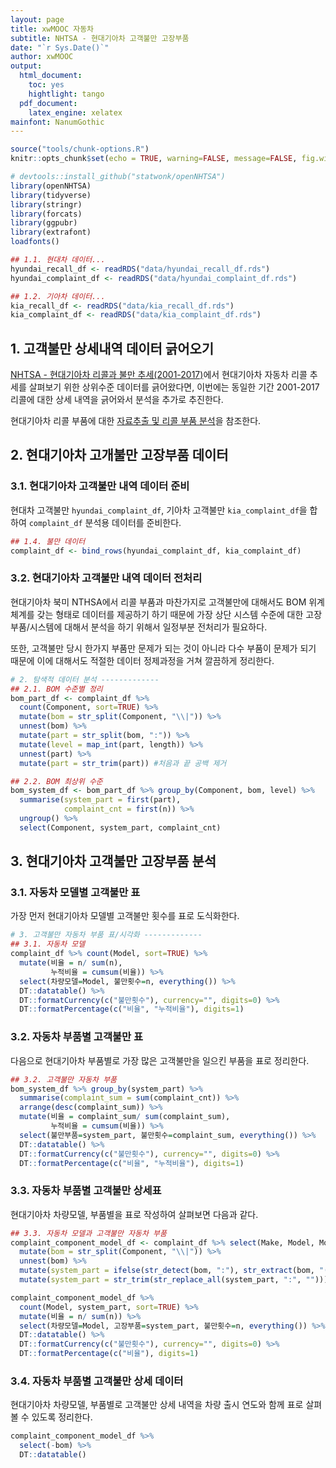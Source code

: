 ```yaml
---
layout: page
title: xwMOOC 자동차
subtitle: NHTSA - 현대기아차 고객불만 고장부품
date: "`r Sys.Date()`"
author: xwMOOC
output:
  html_document: 
    toc: yes
    hightlight: tango 
  pdf_document:
    latex_engine: xelatex
mainfont: NanumGothic
---
```


``` r
source("tools/chunk-options.R")
knitr::opts_chunk$set(echo = TRUE, warning=FALSE, message=FALSE, fig.width=12)

# devtools::install_github("statwonk/openNHTSA")
library(openNHTSA)
library(tidyverse)
library(stringr)
library(forcats)
library(ggpubr)
library(extrafont)
loadfonts()

## 1.1. 현대차 데이터...
hyundai_recall_df <- readRDS("data/hyundai_recall_df.rds")
hyundai_complaint_df <- readRDS("data/hyundai_complaint_df.rds")

## 1.2. 기아차 데이터...
kia_recall_df <- readRDS("data/kia_recall_df.rds")
kia_complaint_df <- readRDS("data/kia_complaint_df.rds")
```


## 1. 고객불만 상세내역 데이터 긁어오기 {#nthsa-complaint-crawl-again}

[NHTSA - 현대기아차 리콜과 불만 추세(2001-2017)](https://statkclee.github.io/automotive/auto-recall-complaint.html)에서 
현대기아차 자동차 리콜 추세를 살펴보기 위한 상위수준 데이터를 긁어왔다면, 이번에는 동일한 기간 2001-2017 리콜에 대한 상세 내역을 긁어와서 분석을 추가로 추진한다.

현대기아차 리콜 부품에 대한 [자료추출 및 리콜 부품 분석](https://statkclee.github.io/automotive/auto-recall-component.html)을 참조한다.


## 2. 현대기아차 고개불만 고장부품 데이터  {#nhtsa-api-complaint-part}

### 3.1. 현대기아차 고객불만 내역 데이터 준비 {#nhtsa-api-complaint-part-setup}

현대차 고객불만 `hyundai_complaint_df`, 기아차 고객불만 `kia_complaint_df`을 합하여 `complaint_df` 분석용 데이터를 준비한다.

``` r
## 1.4. 불만 데이터
complaint_df <- bind_rows(hyundai_complaint_df, kia_complaint_df)
```

### 3.2. 현대기아차 고객불만 내역 데이터 전처리 {#nhtsa-api-complaint-part-preprocess}

현대기아차 북미 NTHSA에서 리콜 부품과 마찬가지로 고객불만에 대해서도 BOM 위계체계를 갖는 형태로 데이터를 제공하기 하기 때문에 
가장 상단 시스템 수준에 대한 고장부품/시스템에 대해서 분석을 하기 위해서 일정부분 전처리가 필요하다.

또한, 고객불만 당시 한가지 부품만 문제가 되는 것이 아니라 다수 부품이 문제가 되기 때문에 이에 대해서도 적절한 
데이터 정제과정을 거쳐 깔끔하게 정리한다.

``` r
# 2. 탐색적 데이터 분석 -------------
## 2.1. BOM 수준별 정리
bom_part_df <- complaint_df %>% 
  count(Component, sort=TRUE) %>% 
  mutate(bom = str_split(Component, "\\|")) %>% 
  unnest(bom) %>% 
  mutate(part = str_split(bom, ":")) %>% 
  mutate(level = map_int(part, length)) %>% 
  unnest(part) %>% 
  mutate(part = str_trim(part)) #처음과 끝 공백 제거

## 2.2. BOM 최상위 수준
bom_system_df <- bom_part_df %>% group_by(Component, bom, level) %>% 
  summarise(system_part = first(part),
            complaint_cnt = first(n)) %>% 
  ungroup() %>% 
  select(Component, system_part, complaint_cnt)
```

## 3. 현대기아차 고객불만 고장부품 분석 {#nhtsa-api-complaint-part-analysis}

### 3.1. 자동차 모델별 고객불만 표 {#nhtsa-api-complaint-by-model}

가장 먼저 현대기아차 모델별 고객불만 횟수를 표로 도식화한다.

``` r
# 3. 고객불만 자동차 부품 표/시각화 -------------
## 3.1. 자동차 모델
complaint_df %>% count(Model, sort=TRUE) %>% 
  mutate(비율 = n/ sum(n),
         누적비율 = cumsum(비율)) %>% 
  select(차량모델=Model, 불만횟수=n, everything()) %>% 
  DT::datatable() %>% 
  DT::formatCurrency(c("불만횟수"), currency="", digits=0) %>% 
  DT::formatPercentage(c("비율", "누적비율"), digits=1)
```

### 3.2. 자동차 부품별 고객불만 표 {#nhtsa-api-complaint-by-part}

다음으로 현대기아차 부품별로 가장 많은 고객불만을 일으킨 부품을 표로 정리한다.

``` r
## 3.2. 고객불만 자동차 부품
bom_system_df %>% group_by(system_part) %>% 
  summarise(complaint_sum = sum(complaint_cnt)) %>% 
  arrange(desc(complaint_sum)) %>% 
  mutate(비율 = complaint_sum/ sum(complaint_sum),
         누적비율 = cumsum(비율)) %>% 
  select(불만부품=system_part, 불만횟수=complaint_sum, everything()) %>% 
  DT::datatable() %>% 
  DT::formatCurrency(c("불만횟수"), currency="", digits=0) %>% 
  DT::formatPercentage(c("비율", "누적비율"), digits=1) 
```

### 3.3. 자동차 부품별 고객불만 상세표 {#nhtsa-api-complaint-by-part-model-tbl}

현대기아차 차량모델, 부품별을 표로 작성하여 살펴보면 다음과 같다.

``` r
## 3.3. 자동차 모델과 고객불만 자동차 부품
complaint_component_model_df <- complaint_df %>% select(Make, Model, ModelYear, Component) %>% 
  mutate(bom = str_split(Component, "\\|")) %>% 
  unnest(bom) %>% 
  mutate(system_part = ifelse(str_detect(bom, ":"), str_extract(bom, "(^.*):"), bom)) %>% 
  mutate(system_part = str_trim(str_replace_all(system_part, ":", "")))

complaint_component_model_df %>% 
  count(Model, system_part, sort=TRUE) %>% 
  mutate(비율 = n/ sum(n)) %>% 
  select(차량모델=Model, 고장부품=system_part, 불만횟수=n, everything()) %>% 
  DT::datatable() %>% 
  DT::formatCurrency(c("불만횟수"), currency="", digits=0) %>% 
  DT::formatPercentage(c("비율"), digits=1)

```

### 3.4. 자동차 부품별 고객불만 상세 데이터 {#nhtsa-api-recall-by-part-model-detail}

현대기아차 차량모델, 부품별로 고객불만 상세 내역을 차량 출시 연도와 함께 표로 살펴볼 수 있도록 정리한다.

``` r
complaint_component_model_df %>% 
  select(-bom) %>% 
  DT::datatable()
```


